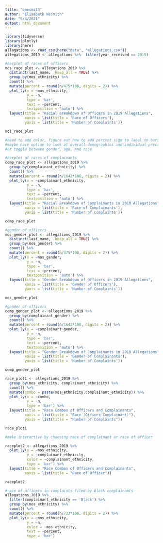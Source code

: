 ```yaml
---
title: "enesmith"
author: "Elisabeth Nesmith"
date: "5/4/2021"
output: html_document
---
```


```r
library(tidyverse)
library(plotly)
library(here)
allegations <- read_csv(here("data", "allegations.csv")) 
allegations_2019 <- allegations %>%  filter(year_received == 2019)
```

```r
#barplot of races of officers
mos_race_plot <- allegations_2019 %>% 
  distinct(last_name, .keep_all = TRUE) %>% 
  group_by(mos_ethnicity) %>% 
  count() %>% 
  mutate(percent = round(n/475*100, digits = 2)) %>% 
  plot_ly(x = ~mos_ethnicity,
          y = ~n,
          type = 'bar',
          text = ~percent,
          textposition = 'auto') %>% 
  layout(title = "Racial Breakdown of Officers in 2019 Allegations",
         xaxis = list(title = 'Race of Officers'),
         yaxis = list(title = 'Number of Complaints'))

mos_race_plot

#need to add color, figure out how to add percent sign to label on bars, figure out interactive element?
#maybe have option to look at overall demographics and individual precincts?
#or toggle between gender, age, and race
```

```r
#barplot of races of complainants
comp_race_plot <- allegations_2019 %>%
  group_by(complainant_ethnicity) %>% 
  count() %>% 
  mutate(percent = round(n/1642*100, digits = 2)) %>% 
  plot_ly(x = ~complainant_ethnicity,
          y = ~n,
          type = 'bar',
          text = ~percent,
          textposition = 'auto') %>% 
  layout(title = "Racial Breakdown of Complainants in 2019 Allegations",
         xaxis = list(title = 'Race of Complainants'),
         yaxis = list(title = 'Number of Complaints'))

comp_race_plot
```

```r
#gender of officers
mos_gender_plot <- allegations_2019 %>% 
  distinct(last_name, .keep_all = TRUE) %>% 
  group_by(mos_gender) %>% 
  count() %>% 
  mutate(percent = round(n/475*100, digits = 2)) %>% 
  plot_ly(x = ~mos_gender,
          y = ~n,
          type = 'bar',
          text = ~percent,
          textposition = 'auto') %>% 
  layout(title = "Gender Breakdown of Officers in 2019 Allegations",
         xaxis = list(title = 'Gender of Officers'),
         yaxis = list(title = 'Number of Complaints'))

mos_gender_plot
```

```r
#gender of officers
comp_gender_plot <- allegations_2019 %>% 
  group_by(complainant_gender) %>% 
  count() %>% 
  mutate(percent = round(n/1642*100, digits = 2)) %>% 
  plot_ly(x = ~complainant_gender,
          y = ~n,
          type = 'bar',
          text = ~percent,
          textposition = 'auto') %>% 
  layout(title = "Gender Breakdown of Complainants in 2019 Allegations",
         xaxis = list(title = 'Gender of Complainants'),
         yaxis = list(title = 'Number of Complaints'))

comp_gender_plot
```

```r
race_plot1 <- allegations_2019 %>%
  group_by(mos_ethnicity, complainant_ethnicity) %>% 
  count() %>% 
  mutate(combo = paste(mos_ethnicity,complainant_ethnicity)) %>% 
  plot_ly(x = ~combo,
          y = ~n,
          type = 'bar') %>% 
  layout(title = "Race Combos of Officers and Complainants",
         xaxis = list(title = "Race (Officer Complainant)"),
         yaxis = list(title = "Number of Complaints"))

race_plot1

#make interactive by choosing race of complainant or race of officer
```

```r
raceplot2 <- allegations_2019 %>%
  plot_ly(x = ~mos_ethnicity,
          y = ~complainant_ethnicity,
          color = ~complainant_ethnicity,
          type = 'bar') %>% 
  layout(title = "Race Combos of Officers and Complainants",
         xaxis = list(title = "Race of Officer"))

raceplot2
```


```r
#race of officers in complaints filed by Black complainants
allegations_2019 %>%
  filter(complainant_ethnicity == 'Black') %>% 
  group_by(mos_ethnicity) %>% 
  count() %>% 
  mutate(percent = round(n/733*100, digits = 2)) %>%
  plot_ly(x = ~mos_ethnicity,
          y = ~n,
          color = ~mos_ethnicity,
          text = ~percent,
          type = 'bar')
```


